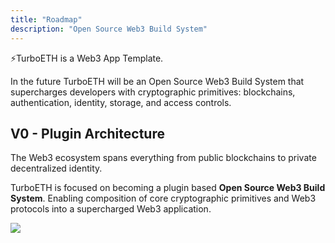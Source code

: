 ```yaml
---
title: "Roadmap"
description: "Open Source Web3 Build System"
---
```


⚡️TurboETH is a Web3 App Template.

In the future TurboETH will be an Open Source Web3 Build System that supercharges developers with cryptographic primitives: blockchains, authentication, identity, storage, and access controls.

## V0 - Plugin Architecture
The Web3 ecosystem spans everything from public blockchains to private decentralized identity.

TurboETH is focused on becoming a plugin based **Open Source Web3 Build System**. Enabling composition of core cryptographic primitives and Web3 protocols into a supercharged Web3 application.

![](https://media.giphy.com/media/977YesTjNfQC7vQiph/giphy.gif)